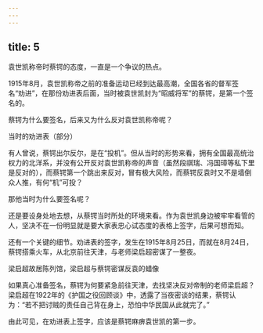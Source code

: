 ```yaml
---
---
---
```

title: 5
---



袁世凯称帝时蔡锷的态度，一直是一个争议的热点。

1915年8月，袁世凯称帝之前的准备运动已经到达最高潮，全国各省的督军签名“劝进”，在那份劝进表后面，当时被袁世凯封为“昭威将军”的蔡锷，是第一个签名的。

蔡锷为什么要签名，后来又为什么反对袁世凯称帝呢？

当时的劝进表（部分）



有人曾说，蔡锷出尔反尔，是在“投机”。但从当时的形势来看，拥有全国最高统治权力的北洋系，并没有公开反对袁世凯称帝的声音（虽然段祺瑞、冯国璋等私下里是反对的），而蔡锷第一个跳出来反对，冒有极大风险，而蔡锷反袁时又不是墙倒众人推，有何“机”可投？

那他当时为什么要签名呢？

还是要设身处地去想，从蔡锷当时所处的环境来看。作为袁世凯身边被牢牢看管的人，坚决不在一份明显就是要大家表忠心试态度的表格上签字，后果可想而知。

还有一个关键的细节。劝进表的签字，发生在1915年8月25日，而就在8月24日，蔡锷搭乘火车，从北京前往天津，与老师梁启超密谋了一整夜。

梁启超故居陈列馆，梁启超与蔡锷密谋反袁的蜡像



如果真心准备签名，蔡锷为何要紧急前往天津，去找坚决反对帝制的老师梁启超？梁启超在1922年的《护国之役回顾谈》中，透露了当夜密谈的结果，蔡锷认为：“若不把讨贼的责任自己背在身上，恐怕中华民国从此就完了。”

由此可见，在劝进表上签字，应该是蔡锷麻痹袁世凯的第一步。